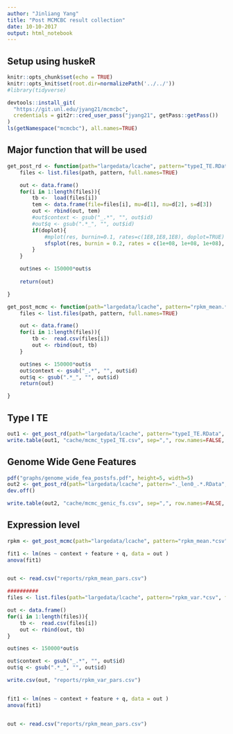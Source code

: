 ```yaml
---
author: "Jinliang Yang"
title: "Post MCMCBC result collection"
date: 10-10-2017
output: html_notebook
---
```


## Setup using huskeR

```r
knitr::opts_chunk$set(echo = TRUE) 
knitr::opts_knit$set(root.dir=normalizePath('../../')) 
#library(tidyverse)

devtools::install_git(
  "https://git.unl.edu/jyang21/mcmcbc",
  credentials = git2r::cred_user_pass("jyang21", getPass::getPass())
)
ls(getNamespace("mcmcbc"), all.names=TRUE)
```

## Major function that will be used
```r
get_post_rd <- function(path="largedata/lcache", pattern="typeI_TE.RData", doplot=FALSE){
    files <- list.files(path, pattern, full.names=TRUE)

    out <- data.frame()
    for(i in 1:length(files)){
        tb <-  load(files[i])
        tem <- data.frame(file=files[i], mu=d[1], nu=d[2], s=d[3])
        out <- rbind(out, tem)
        #out$context <- gsub("_.*", "", out$id)
        #out$q <- gsub(".*_", "", out$id)
        if(doplot){
            #mplot(res, burnin=0.1, rates=c(1E8,1E8,1E8), doplot=TRUE)
            sfsplot(res, burnin = 0.2, rates = c(1e+08, 1e+08, 1e+08), sfsplot = "plotmean", Ne = 150000, k = 0:40)
        }
    }

    out$nes <- 150000*out$s
    
    return(out)

}

get_post_mcmc <- function(path="largedata/lcache", pattern="rpkm_mean.*csv"){
    files <- list.files(path, pattern, full.names=TRUE)

    out <- data.frame()
    for(i in 1:length(files)){
        tb <-  read.csv(files[i])
        out <- rbind(out, tb)
    }

    out$nes <- 150000*out$s
    out$context <- gsub("_.*", "", out$id)
    out$q <- gsub(".*_", "", out$id)
    return(out)

}
```


## Type I TE
```r
out1 <- get_post_rd(path="largedata/lcache", pattern="typeI_TE.RData", doplot=FALSE)
write.table(out1, "cache/mcmc_typeI_TE.csv", sep=",", row.names=FALSE, quote=FALSE)
```

## Genome Wide Gene Features

```r
pdf("graphs/genome_wide_fea_postsfs.pdf", height=5, width=5)
out2 <- get_post_rd(path="largedata/lcache", pattern="._len0_.*.RData", doplot=TRUE)
dev.off()

write.table(out2, "cache/mcmc_genic_fs.csv", sep=",", row.names=FALSE, quote=FALSE)
```


## Expression level
```r
rpkm <- get_post_mcmc(path="largedata/lcache", pattern="rpkm_mean.*csv")
```




```r



fit1 <- lm(nes ~ context + feature + q, data = out )
anova(fit1)


out <- read.csv("reports/rpkm_mean_pars.csv")

##########
files <- list.files(path="largedata/lcache", pattern="rpkm_var.*csv", full.names=TRUE)

out <- data.frame()
for(i in 1:length(files)){
    tb <-  read.csv(files[i])
    out <- rbind(out, tb)
}

out$nes <- 150000*out$s

out$context <- gsub("_.*", "", out$id)
out$q <- gsub(".*_", "", out$id)

write.csv(out, "reports/rpkm_var_pars.csv")


fit1 <- lm(nes ~ context + feature + q, data = out )
anova(fit1)


out <- read.csv("reports/rpkm_mean_pars.csv")

```


